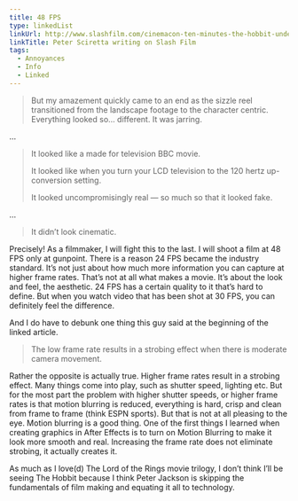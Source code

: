 ```yaml
---
title: 48 FPS
type: linkedList
linkUrl: http://www.slashfilm.com/cinemacon-ten-minutes-the-hobbit-underwhelms-higher-frame-rates-cinematic-future-james-cameron-promised/
linkTitle: Peter Sciretta writing on Slash Film
tags:
  - Annoyances
  - Info
  - Linked
---
```


> But my amazement quickly came to an end as the sizzle reel transitioned from the landscape footage to the character centric. Everything looked so… different. It was jarring.

…

> It looked like a made for television BBC movie.
>
> It looked like when you turn your LCD television to the 120 hertz up-conversion setting.
>
> It looked uncompromisingly real — so much so that it looked fake.

…

> It didn’t look cinematic.

Precisely! As a filmmaker, I will fight this to the last. I will shoot a film at 48 FPS only at gunpoint. There is a reason 24 FPS became the industry standard. It’s not just about how much more information you can capture at higher frame rates. That’s not at all what makes a movie. It’s about the look and feel, the aesthetic. 24 FPS has a certain quality to it that’s hard to define. But when you watch video that has been shot at 30 FPS, you can definitely feel the difference.

And I do have to debunk one thing this guy said at the beginning of the linked article.

> The low frame rate results in a strobing effect when there is moderate camera movement.

Rather the opposite is actually true. Higher frame rates result in a strobing effect. Many things come into play, such as shutter speed, lighting etc. But for the most part the problem with higher shutter speeds, or higher frame rates is that motion blurring is reduced, everything is hard, crisp and clean from frame to frame (think ESPN sports). But that is not at all pleasing to the eye. Motion blurring is a good thing. One of the first things I learned when creating graphics in After Effects is to turn on Motion Blurring to make it look more smooth and real. Increasing the frame rate does not eliminate strobing, it actually creates it.

As much as I love(d) The Lord of the Rings movie trilogy, I don’t think I’ll be seeing The Hobbit because I think Peter Jackson is skipping the fundamentals of film making and equating it all to technology.
